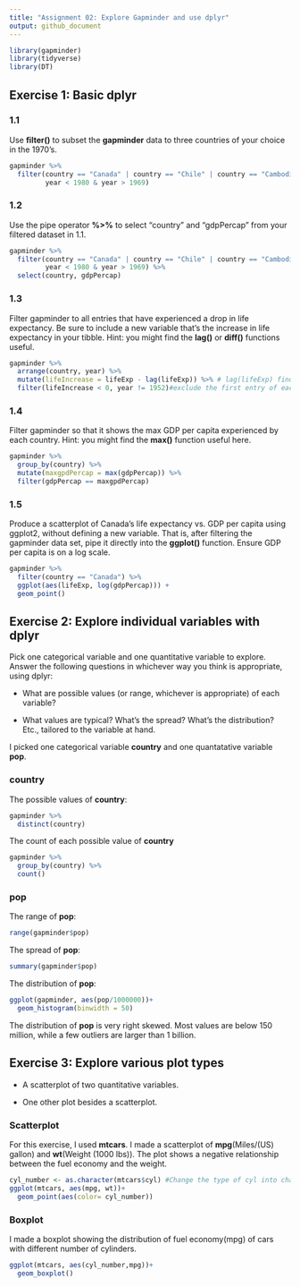 ```yaml
---
title: "Assignment 02: Explore Gapminder and use dplyr"
output: github_document
---
```

<!--To run the code but show nothing-->
```r
library(gapminder)
library(tidyverse)
library(DT)
```

## Exercise 1: Basic __dplyr__

### 1.1 
Use __filter()__ to subset the __gapminder__ data to three countries of your choice in the 1970’s.
```r
gapminder %>% 
  filter(country == "Canada" | country == "Chile" | country == "Cambodia",
         year < 1980 & year > 1969)
```


### 1.2 

Use the pipe operator __%>%__ to select “country” and “gdpPercap” from your filtered dataset in 1.1.
```r
gapminder %>% 
  filter(country == "Canada" | country == "Chile" | country == "Cambodia",
         year < 1980 & year > 1969) %>% 
  select(country, gdpPercap)
```

### 1.3 

Filter gapminder to all entries that have experienced a drop in life expectancy. Be sure to include a new variable that’s the increase in life expectancy in your tibble. Hint: you might find the __lag()__ or __diff()__ functions useful.

```r
gapminder %>% 
  arrange(country, year) %>%
  mutate(lifeIncrease = lifeExp - lag(lifeExp)) %>% # lag(lifeExp) finds the previous values of lifeExp
  filter(lifeIncrease < 0, year != 1952)#exclude the first entry of each country, where the lifeIncrease is the difference between two countries 
```

### 1.4 

Filter gapminder so that it shows the max GDP per capita experienced by each country. Hint: you might find the __max()__ function useful here.
```r
gapminder %>% 
  group_by(country) %>% 
  mutate(maxgpdPercap = max(gdpPercap)) %>% 
  filter(gdpPercap == maxgpdPercap)
```

### 1.5

Produce a scatterplot of Canada’s life expectancy vs. GDP per capita using ggplot2, without defining a new variable. That is, after filtering the gapminder data set, pipe it directly into the __ggplot()__ function. Ensure GDP per capita is on a log scale.

```r
gapminder %>% 
  filter(country == "Canada") %>% 
  ggplot(aes(lifeExp, log(gdpPercap))) +
  geom_point()
```


## Exercise 2: Explore individual variables with __dplyr__

Pick one categorical variable and one quantitative variable to explore. Answer the following questions in whichever way you think is appropriate, using dplyr:

- What are possible values (or range, whichever is appropriate) of each variable?

- What values are typical? What’s the spread? What’s the distribution? Etc., tailored to the variable at hand.

I picked one categorical variable __country__ and one quantatative variable __pop__.

### country

The possible values of __country__:
```r
gapminder %>% 
  distinct(country)
```

The count of each possible value of __country__
```r
gapminder %>% 
  group_by(country) %>% 
  count()
```

### pop

The range of __pop__:
```r
range(gapminder$pop)
```

The spread of __pop__:
```r
summary(gapminder$pop)
```

The distribution of __pop__:
```r
ggplot(gapminder, aes(pop/1000000))+
  geom_histogram(binwidth = 50)
```

The distribution of __pop__ is very right skewed. Most values are below 150 million, while a few outliers are larger than 1 billion.

## Exercise 3: Explore various plot types

- A scatterplot of two quantitative variables.

- One other plot besides a scatterplot.

### Scatterplot
For this exercise, I used __mtcars__. I made a scatterplot of __mpg__(Miles/(US) gallon) and __wt__(Weight (1000 lbs)).
The plot shows a negative relationship between the fuel economy and the weight.
```r
cyl_number <- as.character(mtcars$cyl) #Change the type of cyl into character because there are only three discrete values.
ggplot(mtcars, aes(mpg, wt))+
  geom_point(aes(color= cyl_number))
```

### Boxplot
I made a boxplot showing the distribution of fuel economy(mpg) of cars with different number of cylinders.
```r
ggplot(mtcars, aes(cyl_number,mpg))+
  geom_boxplot()
```

